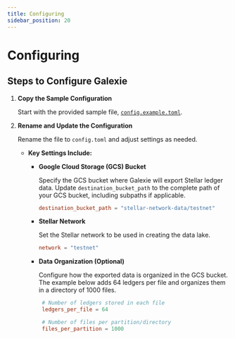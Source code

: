 ```yaml
---
title: Configuring
sidebar_position: 20
---
```


# Configuring

## Steps to Configure Galexie

1. **Copy the Sample Configuration**

   Start with the provided sample file, [`config.example.toml`](https://github.com/stellar/go/blob/master/services/galexie/config.example.toml).

2. **Rename and Update the Configuration**

   Rename the file to `config.toml` and adjust settings as needed.

   - **Key Settings Include:**

     - **Google Cloud Storage (GCS) Bucket**

       Specify the GCS bucket where Galexie will export Stellar ledger data. Update `destination_bucket_path` to the complete path of your GCS bucket, including subpaths if applicable.

       ```toml
       destination_bucket_path = "stellar-network-data/testnet"
       ```

     - **Stellar Network**

       Set the Stellar network to be used in creating the data lake.

       ```toml
       network = "testnet"
       ```

     - **Data Organization (Optional)**

       Configure how the exported data is organized in the GCS bucket. The example below adds 64 ledgers per file and organizes them in a directory of 1000 files.

       ```toml
        # Number of ledgers stored in each file
        ledgers_per_file = 64

        # Number of files per partition/directory
        files_per_partition = 1000
       ```
